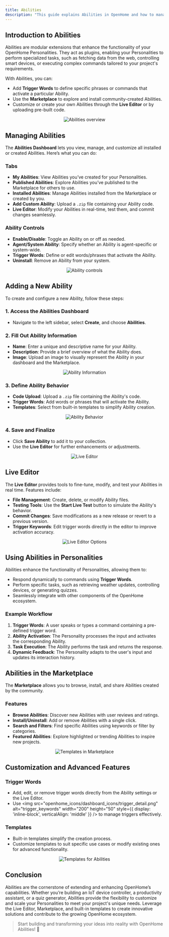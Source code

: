 ```yaml
---
title: Abilities
description: "This guide explains Abilities in OpenHome and how to manage, customize, and create them to extend Personality functionalities."
---
```


## Introduction to Abilities

Abilities are modular extensions that enhance the functionality of your OpenHome Personalities. They act as plugins, enabling your Personalities to perform specialized tasks, such as fetching data from the web, controlling smart devices, or executing complex commands tailored to your project's requirements.

With Abilities, you can:
- Add **Trigger Words** to define specific phrases or commands that activate a particular Ability.
- Use the **Marketplace** to explore and install community-created Abilities.
- Customize or create your own Abilities through the **Live Editor** or by uploading pre-built code.

<p align="center">
  <img src="openhome_icons/dashboard_icons/Ability_controls.png" alt="Abilities overview" />
</p>

## Managing Abilities

The **Abilities Dashboard** lets you view, manage, and customize all installed or created Abilities. Here’s what you can do:

### Tabs
- **My Abilities**: View Abilities you’ve created for your Personalities.
- **Published Abilities**: Explore Abilities you’ve published to the Marketplace for others to use.
- **Installed Abilities**: Manage Abilities installed from the Marketplace or created by you.
- **Add Custom Ability**: Upload a `.zip` file containing your Ability code.
- **Live Editor**: Modify your Abilities in real-time, test them, and commit changes seamlessly.

### Ability Controls
- **Enable/Disable**: Toggle an Ability on or off as needed.
- **Agent/System Ability**: Specify whether an Ability is agent-specific or system-wide.
- **Trigger Words**: Define or edit words/phrases that activate the Ability.
- **Uninstall**: Remove an Ability from your system.

<p align="center">
  <img src="openhome_icons/dashboard_icons/Ability_controls.png" alt="Ability controls" />
</p>

## Adding a New Ability

To create and configure a new Ability, follow these steps:

### 1. Access the Abilities Dashboard
- Navigate to the left sidebar, select **Create**, and choose **Abilities**.

### 2. Fill Out Ability Information
- **Name**: Enter a unique and descriptive name for your Ability.
- **Description**: Provide a brief overview of what the Ability does.
- **Image**: Upload an image to visually represent the Ability in your dashboard and the Marketplace.

<p align="center">
  <img src="openhome_icons/dashboard_icons/ability_information.png" alt="Ability Information" />
</p>

### 3. Define Ability Behavior
- **Code Upload**: Upload a `.zip` file containing the Ability's code.
- **Trigger Words**: Add words or phrases that will activate the Ability.
- **Templates**: Select from built-in templates to simplify Ability creation.

<p align="center">
  <img src="openhome_icons/dashboard_icons/ability_behavior.png" alt="Ability Behavior" />
</p>

### 4. Save and Finalize
- Click **Save Ability** to add it to your collection.
- Use the **Live Editor** for further enhancements or adjustments.

<p align="center">
  <img src="openhome_icons/dashboard_icons/live_editor.png" alt="Live Editor" />
</p>

## Live Editor

The **Live Editor** provides tools to fine-tune, modify, and test your Abilities in real time. Features include:
- **File Management**: Create, delete, or modify Ability files.
- **Testing Tools**: Use the **Start Live Test** button to simulate the Ability's behavior.
- **Commit Changes**: Save modifications as a new release or revert to a previous version.
- **Trigger Keywords**: Edit trigger words directly in the editor to improve activation accuracy.

<p align="center">
  <img src="openhome_icons/dashboard_icons/live_editor_optons.png" alt="Live Editor Options" />
</p>

## Using Abilities in Personalities

Abilities enhance the functionality of Personalities, allowing them to:
- Respond dynamically to commands using **Trigger Words**.
- Perform specific tasks, such as retrieving weather updates, controlling devices, or generating quizzes.
- Seamlessly integrate with other components of the OpenHome ecosystem.

### Example Workflow
1. **Trigger Words**: A user speaks or types a command containing a pre-defined trigger word.
2. **Ability Activation**: The Personality processes the input and activates the corresponding Ability.
3. **Task Execution**: The Ability performs the task and returns the response.
4. **Dynamic Feedback**: The Personality adapts to the user's input and updates its interaction history.

## Abilities in the Marketplace

The **Marketplace** allows you to browse, install, and share Abilities created by the community.

### Features
- **Browse Abilities**: Discover new Abilities with user reviews and ratings.
- **Install/Uninstall**: Add or remove Abilities with a single click.
- **Search and Filters**: Find specific Abilities using keywords or filter by categories.
- **Featured Abilities**: Explore highlighted or trending Abilities to inspire new projects.

<p align="center">
  <img src="openhome_icons/dashboard_icons/templates_ability.png" alt="Templates in Marketplace" />
</p>

## Customization and Advanced Features

### Trigger Words
- Add, edit, or remove trigger words directly from the Ability settings or the Live Editor.
- Use <img src="openhome_icons/dashboard_icons/trigger_detail.png" alt="trigger_keywords" width="200" height="50" style={{ display: 'inline-block', verticalAlign: 'middle' }} /> to manage triggers effectively.

### Templates
- Built-in templates simplify the creation process.
- Customize templates to suit specific use cases or modify existing ones for advanced functionality.

<p align="center">
  <img src="openhome_icons/dashboard_icons/ability_behavior.png" alt="Templates for Abilities" />
</p>

## Conclusion

Abilities are the cornerstone of extending and enhancing OpenHome’s capabilities. Whether you’re building an IoT device controller, a productivity assistant, or a quiz generator, Abilities provide the flexibility to customize and scale your Personalities to meet your project's unique needs. Leverage the Live Editor, Marketplace, and built-in templates to create innovative solutions and contribute to the growing OpenHome ecosystem.

> Start building and transforming your ideas into reality with OpenHome Abilities! 🎉
